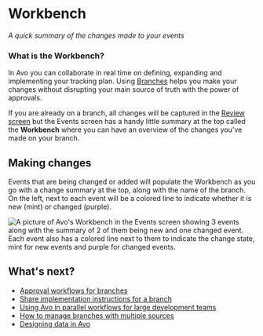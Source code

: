 # Workbench

*A quick summary of the changes made to your events*

### What is the Workbench?

In Avo you can collaborate in real time on defining, expanding and implementing your tracking plan. Using [Branches](/workspace/branches) helps you make your changes without disrupting your main source of truth with the power of approvals.

If you are already on a branch, all changes will be captured in the [Review screen](/workflow/review) but the Events screen has a handy little summary at the top called the **Workbench** where you can have an overview of the changes you've made on your branch.

## Making changes

Events that are being changed or added will populate the Workbench as you go with a change summary at the top, along with the name of the branch. On the left, next to each event will be a colored line to indicate whether it is new (mint) or changed (purple).

![A picture of Avo's Workbench in the Events screen showing 3 events along with the summary of 2 of them being new and one changed event. Each event also has a colored line next to them to indicate the change state, mint for new events and purple for changed events.](/images/workflow/workbench/workbench.png)

## What's next?

- [Approval workflows for branches](/workspace/approval-workflows)
- [Share implementation instructions for a branch](/workspace/code-changes)
- [Using Avo in parallel workflows for large development teams](/implementation/avo-and-git)
- [How to manage branches with multiple sources](/data-design/multiple-sources-on-avo-branches)
- [Designing data in Avo](/data-design/start-data-design)
